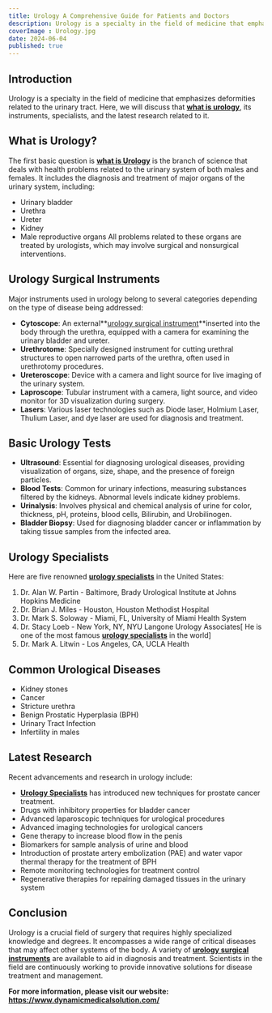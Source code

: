 ```yaml
---
title: Urology A Comprehensive Guide for Patients and Doctors
description: Urology is a specialty in the field of medicine that emphasizes deformities related to the urinary tract.
coverImage : Urology.jpg
date: 2024-06-04
published: true
---
```

## Introduction

Urology is a specialty in the field of medicine that emphasizes deformities related to the urinary tract.
Here, we will discuss that **[what is
urology](https://www.dynamicmedicalsolution.com/products/urology)**, its instruments, specialists, and
the latest research related to it.

## What is Urology?

The first basic question is **[what is
Urology](https://www.dynamicmedicalsolution.com/products/urology)** is the branch of science that
deals with health problems related to the urinary system of both males and females. It includes the
diagnosis and treatment of major organs of the urinary system, including:

- Urinary bladder
- Urethra
- Ureter
- Kidney
- Male reproductive organs
  All problems related to these organs are treated by urologists, which may involve surgical and nonsurgical interventions.

## Urology Surgical Instruments

Major instruments used in urology belong to several categories depending on the type of disease
being addressed:

- **Cytoscope**: An external**[urology surgical
  instrument](https://www.dynamicmedicalsolution.com/products/urology)**inserted into the body
  through the urethra, equipped with a camera for examining the urinary bladder and ureter.
- **Urethrotome**: Specially designed instrument for cutting urethral structures to open narrowed
  parts of the urethra, often used in urethrotomy procedures.
- **Ureteroscope**: Device with a camera and light source for live imaging of the urinary system.
- **Laproscope**: Tubular instrument with a camera, light source, and video monitor for 3D
  visualization during surgery.
- **Lasers**: Various laser technologies such as Diode laser, Holmium Laser, Thulium Laser, and dye
  laser are used for diagnosis and treatment.

## Basic Urology Tests

- **Ultrasound**: Essential for diagnosing urological diseases, providing visualization of organs, size,
  shape, and the presence of foreign particles.
- **Blood Tests**: Common for urinary infections, measuring substances filtered by the kidneys.
  Abnormal levels indicate kidney problems.
- **Urinalysis**: Involves physical and chemical analysis of urine for color, thickness, pH, proteins,
  blood cells, Bilirubin, and Urobilinogen.
- **Bladder Biopsy**: Used for diagnosing bladder cancer or inflammation by taking tissue samples
  from the infected area.

## Urology Specialists

Here are five renowned **[urology
specialists](https://www.dynamicmedicalsolution.com/products/urology)** in the United States:

1. Dr. Alan W. Partin - Baltimore, Brady Urological Institute at Johns Hopkins Medicine
2. Dr. Brian J. Miles - Houston, Houston Methodist Hospital
3. Dr. Mark S. Soloway - Miami, FL, University of Miami Health System
4. Dr. Stacy Loeb - New York, NY, NYU Langone Urology Associates[ He is one of the most famous
   **[urology specialists](https://www.dynamicmedicalsolution.com/products/urology)** in the world]
5. Dr. Mark A. Litwin - Los Angeles, CA, UCLA Health

## Common Urological Diseases

- Kidney stones
- Cancer
- Stricture urethra
- Benign Prostatic Hyperplasia (BPH)
- Urinary Tract Infection
- Infertility in males

## Latest Research

Recent advancements and research in urology include:

- **[Urology Specialists](https://www.dynamicmedicalsolution.com/products/urology)** has introduced
  new techniques for prostate cancer treatment.
- Drugs with inhibitory properties for bladder cancer
- Advanced laparoscopic techniques for urological procedures
- Advanced imaging technologies for urological cancers
- Gene therapy to increase blood flow in the penis
- Biomarkers for sample analysis of urine and blood
- Introduction of prostate artery embolization (PAE) and water vapor thermal therapy for the
  treatment of BPH
- Remote monitoring technologies for treatment control
- Regenerative therapies for repairing damaged tissues in the urinary system

## Conclusion

Urology is a crucial field of surgery that requires highly specialized knowledge and degrees. It
encompasses a wide range of critical diseases that may affect other systems of the body. A variety of
**[urology surgical instruments](https://www.dynamicmedicalsolution.com/products/urology)** are
available to aid in diagnosis and treatment. Scientists in the field are continuously working to provide
innovative solutions for disease treatment and management.

**For more information, please visit our website: https://www.dynamicmedicalsolution.com/**
